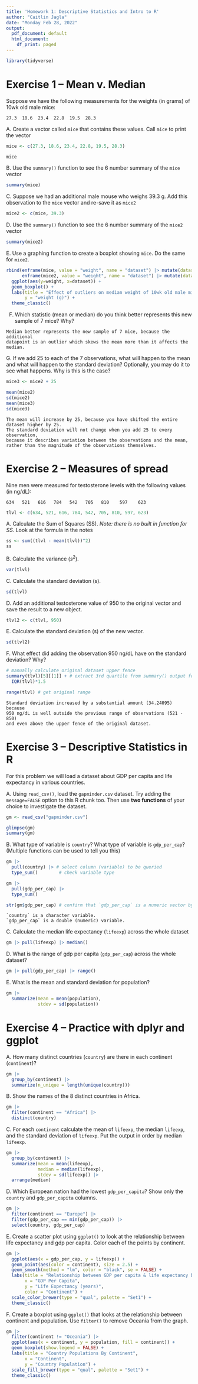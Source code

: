 ```yaml
---
title: 'Homework 1: Descriptive Statistics and Intro to R'
author: "Caitlin Jagla"
date: "Monday Feb 28, 2022"
output:
  pdf_document: default
  html_document:
    df_print: paged
---
```


```r
library(tidyverse)
```

# Exercise 1 -- Mean v. Median

Suppose we have the following measurements for the weights (in grams) of 10wk old male mice:

```
27.3  18.6  23.4  22.8  19.5  28.3
```

A. Create a vector called `mice` that contains these values. Call `mice` to print the vector

```r
mice <- c(27.3, 18.6, 23.4, 22.8, 19.5, 28.3)

mice
```

B. Use the `summary()` function to see the 6 number summary of the `mice` vector

```r
summary(mice)
```


C. Suppose we had an additional male mouse who weighs 39.3 g. Add this observation to the `mice` vector and re-save it as `mice2`
```r
mice2 <- c(mice, 39.3)
```



D. Use the `summary()` function to see the 6 number summary of the `mice2` vector
```r
summary(mice2)
```



E. Use a graphing function to create a boxplot showing `mice`. Do the same for `mice2`.

```r
rbind(enframe(mice, value = "weight", name = "dataset") |> mutate(dataset = "mice"),
      enframe(mice2, value = "weight", name = "dataset") |> mutate(dataset = "mice2")) |>
  ggplot(aes(y=weight, x=dataset)) +
  geom_boxplot() + 
  labs(title = "Effect of outliers on median weight of 10wk old male mice",
       y = "weight (g)") +
  theme_classic()
```



F.	Which statistic (mean or median) do you think better represents this new sample of 7 mice? Why?

```
Median better represents the new sample of 7 mice, because the additional
datapoint is an outlier which skews the mean more than it affects the median.
```


G. If we add 25 to each of the 7 observations, what will happen to the mean and what will happen to the standard deviation? Optionally, you may do it to see what happens. Why is this is the case?

```r
mice3 <- mice2 + 25
```

```r
mean(mice2)
sd(mice2)
mean(mice3)
sd(mice3)
```

```
The mean will increase by 25, because you have shifted the entire dataset higher by 25. 
The standard deviation will not change when you add 25 to every observation, 
because it describes variation between the observations and the mean, 
rather than the magnitude of the observations themselves. 
```


\pagebreak

# Exercise 2 -- Measures of spread

Nine men were measured for testosterone levels with the following values (in ng/dL): 

```
634   521   616   784   542   705   810    597    623
```

```r
tlvl <- c(634, 521, 616, 784, 542, 705, 810, 597, 623)
```


A. Calculate the Sum of Squares (SS). *Note: there is no built in function for SS*. Look at the formula in the notes

```r
ss <- sum((tlvl - mean(tlvl))^2)        
ss                                
```


B. Calculate the variance ($s^2$).

```r
var(tlvl)
```

C. Calculate the standard deviation (s).
```r
sd(tlvl)
```


D. Add an additional testosterone value of 950 to the original vector and save the result to a new object.

```r
tlvl2 <- c(tlvl, 950)
```


E. Calculate the standard deviation (s) of the new vector.
```r
sd(tlvl2)
```


F. What effect did adding the observation 950 ng/dL have on the standard deviation? Why? 

```r
# manually calculate original dataset upper fence 
summary(tlvl)[5][[1]] + # extract 3rd quartile from summary() output for original dataset
  IQR(tlvl)*1.5         

range(tlvl) # get original range
```

```
Standard deviation increased by a substantial amount (34.24095) because 
950 ng/dL is well outside the previous range of observations (521 - 850)
and even above the upper fence of the original dataset.
```



\pagebreak
# Exercise 3 -- Descriptive Statistics in R

For this problem we will load a dataset about GDP per capita and life expectancy in various countries.

 A. Using `read_csv()`, load the `gapminder.csv` dataset. Try adding the `message=FALSE` option to this R chunk too. Then use **two functions** of your choice to investigate the dataset.
```r
gm <- read_csv("gapminder.csv")

glimpse(gm)
summary(gm)
```

 B. What type of variable is `country`? What type of variable is `gdp_per_cap`? (Multiple functions can be used to tell you this)
 

 
```r
gm |> 
  pull(country) |> # select column (variable) to be queried 
  type_sum()        # check variable type 

gm |>
  pull(gdp_per_cap) |>
  type_sum()

str(gm$gdp_per_cap) # confirm that `gdp_per_cap` is a numeric vector by checking structure
```
```
`country` is a character variable.
`gdp_per_cap` is a double (numeric) variable.
```

 C. Calculate the median life expectancy (`lifeexp`) across the whole dataset
 
```r
gm |> pull(lifeexp) |> median()
```

 D. What is the range of gdp per capita  (`gdp_per_cap`) across the whole dataset?

```r
gm |> pull(gdp_per_cap) |> range()
```

 E. What is the mean and standard deviation for population?
 
```r
gm |>
  summarize(mean = mean(population),
            stdev = sd(population))
``` 

\pagebreak

# Exercise 4 -- Practice with dplyr and ggplot

 A. How many distinct countries (`country`) are there in each continent (`continent`)?

```r
gm |>
  group_by(continent) |>
  summarize(n_unique = length(unique(country)))
```

 B. Show the names of the 8 distinct countries in Africa.
 
```r
gm |> 
  filter(continent == "Africa") |>
  distinct(country)
```
 

 C. For each `continent` calculate the mean of `lifeexp`, the median `lifeexp`, and the standard deviation of `lifeexp`. Put the output in order by median `lifeexp`.
 
```r
gm |> 
  group_by(continent) |>
  summarize(mean = mean(lifeexp),
            median = median(lifeexp),
            stdev = sd(lifeexp)) |>
  arrange(median)
```


 D. Which European nation had the lowest `gdp_per_capita`? Show only the `country` and `gdp_per_capita` columns. 
 
```r
gm |> 
  filter(continent == "Europe") |> 
  filter(gdp_per_cap == min(gdp_per_cap)) |>
  select(country, gdp_per_cap)
```
 

 E. Create a scatter plot using `ggplot()` to look at the relationship between life expectancy and gdp per capita. Color each of the points by continent.
 
```r
gm |> 
  ggplot(aes(x = gdp_per_cap, y = lifeexp)) +
  geom_point(aes(color = continent), size = 2.5) + 
  geom_smooth(method = "lm", color = "black", se = FALSE) +
  labs(title = "Relationship between GDP per capita & life expectancy by continent",
       x = "GDP Per Capita",
       y = "Life Expectancy (years)",
       color = "Continent") +
  scale_color_brewer(type = "qual", palette = "Set1") +
  theme_classic()
```

 
 
 F. Create a boxplot using `ggplot()` that looks at the relationship between continent and population. Use `filter()` to remove Oceania from the graph.
 
```r

gm |> 
  filter(continent != "Oceania") |>
  ggplot(aes(x = continent, y = population, fill = continent)) +
  geom_boxplot(show.legend = FALSE) +
  labs(title = "Country Populations By Continent",
       x = "Continent",
       y = "Country Population") +
  scale_fill_brewer(type = "qual", palette = "Set1") +
  theme_classic()


```

 
